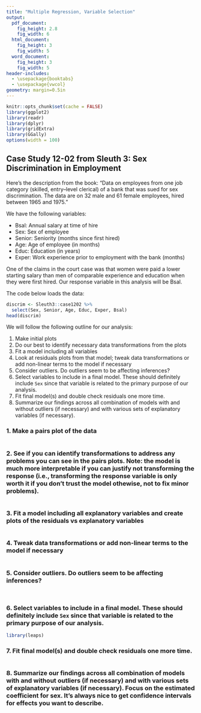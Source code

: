 ---
title: "Multiple Regression, Variable Selection"
output:
  pdf_document:
    fig_height: 2.8
    fig_width: 6
  html_document:
    fig_height: 3
    fig_width: 5
  word_document:
    fig_height: 3
    fig_width: 5
header-includes:
  - \usepackage{booktabs}
  - \usepackage{vwcol}
geometry: margin=0.5in
---

```{r setup, include=FALSE}
knitr::opts_chunk$set(cache = FALSE)
library(ggplot2)
library(readr)
library(dplyr)
library(gridExtra)
library(GGally)
options(width = 100)
```

## Case Study 12-02 from Sleuth 3: Sex Discrimination in Employment

Here's the description from the book: "Data on employees from one job category (skilled, entry–level clerical) of a bank that was sued for sex discrimination. The data are on 32 male and 61 female employees, hired between 1965 and 1975."

We have the following variables:

 * Bsal: Annual salary at time of hire
 * Sex: Sex of employee
 * Senior: Seniority (months since first hired)
 * Age: Age of employee (in months)
 * Educ: Education (in years)
 * Exper: Work experience prior to employment with the bank (months)

One of the claims in the court case was that women were paid a lower starting salary than men of comparable experience and education when they were first hired.  Our response variable in this analysis will be Bsal.

The code below loads the data:

```{r, echo = FALSE, message = FALSE}
discrim <- Sleuth3::case1202 %>%
  select(Sex, Senior, Age, Educ, Exper, Bsal)
head(discrim)
```

We will follow the following outline for our analysis:

1. Make initial plots
2. Do our best to identify necessary data transformations from the plots
3. Fit a model including all variables
4. Look at residuals plots from that model; tweak data transformations or add non-linear terms to the model if necessary
5. Consider outliers.  Do outliers seem to be affecting inferences?
6. Select variables to include in a final model.  These should definitely include `Sex` since that variable is related to the primary purpose of our analysis.
7. Fit final model(s) and double check residuals one more time.
8. Summarize our findings across all combination of models with and without outliers (if necessary) and with various sets of explanatory variables (if necessary).

### 1. Make a pairs plot of the data

```{r}
```

### 2. See if you can identify transformations to address any problems you can see in the pairs plots.  Note: the model is much more interpretable if you can justify not transforming the response (i.e., transforming the response variable is only worth it if you don't trust the model othewise, not to fix minor problems).

```{r}
```

### 3. Fit a model including all explanatory variables and create plots of the residuals vs explanatory variables

```{r}
```

### 4. Tweak data transformations or add non-linear terms to the model if necessary

```{r}
```

### 5. Consider outliers.  Do outliers seem to be affecting inferences?

```{r}
```

```{r}
```

### 6. Select variables to include in a final model.  These should definitely include `Sex` since that variable is related to the primary purpose of our analysis.

```{r}
library(leaps)
```

### 7. Fit final model(s) and double check residuals one more time.

```{r}
```

### 8. Summarize our findings across all combination of models with and without outliers (if necessary) and with various sets of explanatory variables (if necessary).  Focus on the estimated coefficient for sex.  It's always nice to get confidence intervals for effects you want to describe.

```{r}
```
